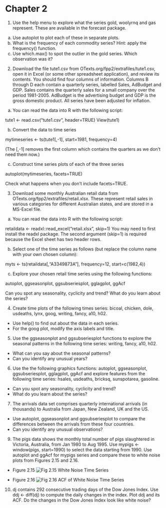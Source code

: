 # Chapter 2

1. Use the help menu to explore what the series gold, woolyrnq and gas represent. These are available in the forecast package.

 a. Use autoplot to plot each of these in separate plots.
 b. What is the frequency of each commodity series? Hint: apply the frequency() function.
 c. Use which.max() to spot the outlier in the gold series. Which observation was it?

2. Download the file tute1.csv from OTexts.org/fpp2/extrafiles/tute1.csv, open it in Excel (or some other spreadsheet application), and review its contents. You should find four columns of information. Columns B through D each contain a quarterly series, labelled Sales, AdBudget and GDP. Sales contains the quarterly sales for a small company over the period 1981-2005. AdBudget is the advertising budget and GDP is the gross domestic product. All series have been adjusted for inflation.

 a. You can read the data into R with the following script:

tute1 <- read.csv("tute1.csv", header=TRUE)
View(tute1)

 b. Convert the data to time series

mytimeseries <- ts(tute1[,-1], start=1981, frequency=4)

(The [,-1] removes the first column which contains the quarters as we don't need them now.)

 c. Construct time series plots of each of the three series

autoplot(mytimeseries, facets=TRUE)

Check what happens when you don't include facets=TRUE.

3. Download some monthly Australian retail data from OTexts.org/fpp2/extrafiles/retail.xlsx. These represent retail sales in various categories for different Australian states, and are stored in a MS-Excel file.

 a. You can read the data into R with the following script:

retaildata <- readxl::read_excel("retail.xlsx", skip=1)
You may need to first install the readxl package. The second argument (skip=1) is required because the Excel sheet has two header rows.

 b. Select one of the time series as follows (but replace the column name with your own chosen column):

myts <- ts(retaildata[,"A3349873A"], frequency=12, start=c(1982,4))

 c. Explore your chosen retail time series using the following functions:

autoplot, ggseasonplot, ggsubseriesplot, gglagplot, ggAcf

Can you spot any seasonality, cyclicity and trend? What do you learn about the series?

4. Create time plots of the following times series: bicoal, chicken, dole, usdeaths, lynx, goog, writing, fancy, a10, h02.

 - Use help() to find out about the data in each series.
 - For the goog plot, modify the axis labels and title.

5. Use the ggseasonplot and ggsubseriesplot functions to explore the seasonal patterns in the following time series: writing, fancy, a10, h02.

 - What can you say about the seasonal patterns?
 - Can you identify any unusual years?

6. Use the the following graphics functions: autoplot, ggseasonplot, ggsubseriesplot, gglagplot, ggAcf and explore features from the following time series: hsales, usdeaths, bricksq, sunspotarea, gasoline.
 - Can you spot any seasonality, cyclicity and trend?
 - What do you learn about the series?

7. The arrivals data set comprises quarterly international arrivals (in thousands) to Australia from Japan, New Zealand, UK and the US.
 - Use autoplot, ggseasonplot and ggsubseriesplot to compare the differences between the arrivals from these four countries.
 - Can you identify any unusual observations?

9. The pigs data shows the monthly total number of pigs slaughtered in Victoria, Australia, from Jan 1980 to Aug 1995. Use mypigs <- window(pigs, start=1990) to select the data starting from 1990. Use autoplot and ggAcf for mypigs series and compare these to white noise plots from Figures 2.15 and 2.16.

  - Figure 2.15
 ![Fig 2.15 White Noise Time Series](https://www.otexts.org/fpp2/fpp_files/figure-html/wnoise-1.png)
  
  - Figure 2.16
 ![Fig 2.16 ACF of White Noise Time Series](https://www.otexts.org/fpp2/fpp_files/figure-html/wnoiseacf-1.png)
 
 
10. dj contains 292 consecutive trading days of the Dow Jones Index. Use ddj <- diff(dj) to compute the daily changes in the index. Plot ddj and its ACF. Do the changes in the Dow Jones Index look like white noise?